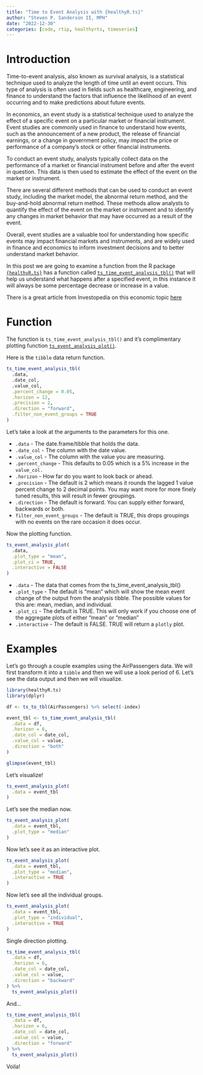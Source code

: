 ```yaml
---
title: "Time to Event Analysis with {healthyR.ts}"
author: "Steven P. Sanderson II, MPH"
date: "2022-12-30"
categories: [code, rtip, healthyrts, timeseries]
---
```


# Introduction

Time-to-event analysis, also known as survival analysis, is a statistical technique used to analyze the length of time until an event occurs. This type of analysis is often used in fields such as healthcare, engineering, and finance to understand the factors that influence the likelihood of an event occurring and to make predictions about future events.

In economics, an event study is a statistical technique used to analyze the effect of a specific event on a particular market or financial instrument. Event studies are commonly used in finance to understand how events, such as the announcement of a new product, the release of financial earnings, or a change in government policy, may impact the price or performance of a company's stock or other financial instruments.

To conduct an event study, analysts typically collect data on the performance of a market or financial instrument before and after the event in question. This data is then used to estimate the effect of the event on the market or instrument.

There are several different methods that can be used to conduct an event study, including the market model, the abnormal return method, and the buy-and-hold abnormal return method. These methods allow analysts to quantify the effect of the event on the market or instrument and to identify any changes in market behavior that may have occurred as a result of the event.

Overall, event studies are a valuable tool for understanding how specific events may impact financial markets and instruments, and are widely used in finance and economics to inform investment decisions and to better understand market behavior.

In this post we are going to examine a function from the R package [`{healthyR.ts}`](https://www.spsanderson.com/healthyR.ts/) has a function called [`ts_time_event_analysis_tbl()`](https://www.spsanderson.com/healthyR.ts/reference/ts_time_event_analysis_tbl.html) that will help us understand what happens after a specified event, in this instance it will always be some percentage decrease or increase in a value.

There is a great article from Investopedia on this economic topic [here](https://www.investopedia.com/terms/e/eventstudy.asp)

# Function

The function is `ts_time_event_analysis_tbl()` and it's complimentary plotting function [`ts_event_analysis_plot()`](https://www.spsanderson.com/healthyR.ts/reference/ts_event_analysis_plot.html).

Here is the `tibble` data return function.

```r
ts_time_event_analysis_tbl(
  .data,
  .date_col,
  .value_col,
  .percent_change = 0.05,
  .horizon = 12,
  .precision = 2,
  .direction = "forward",
  .filter_non_event_groups = TRUE
)
```

Let's take a look at the arguments to the parameters for this one.

*  `.data` - The date.frame/tibble that holds the data.
*  `.date_col` - The column with the date value.
*  `.value_col` - The column with the value you are measuring.
*  `.percent_change` - This defaults to 0.05 which is a 5% increase in the `value_col.`
*  `.horizon` - How far do you want to look back or ahead.
*  `.precision` - The default is 2 which means it rounds the lagged 1 value percent change to 2 decimal points. You may want more for more finely tuned results, this will result in fewer groupings.
*  `.direction` - The default is forward. You can supply either forward, backwards or both.
*  `filter_non_event_groups` - The default is TRUE, this drops groupings with no events on the rare occasion it does occur.

Now the plotting function.

```r
ts_event_analysis_plot(
  .data,
  .plot_type = "mean",
  .plot_ci = TRUE,
  .interactive = FALSE
)
```

*  `.data` - The data that comes from the ts_time_event_analysis_tbl()
*  `.plot_type` - The default is "mean" which will show the mean event change of the output from the analysis tibble. The possible values for this are: mean, median, and individual.
*  `.plot_ci` - The default is TRUE. This will only work if you choose one of the aggregate plots of either "mean" or "median"
*  `.interactive` - The default is FALSE. TRUE will return a `plotly` plot.

# Examples

Let's go through a couple examples using the AirPassengers data. We will first transform it into a `tibble` and then we will use a look period of 6. Let's see the data output and then we will visualize.

```r
library(healthyR.ts)
library(dplyr)

df <- ts_to_tbl(AirPassengers) %>% select(-index)

event_tbl <- ts_time_event_analysis_tbl(
  .data = df,
  .horizon = 6,
  .date_col = date_col,
  .value_col = value,
  .direction = "both"
)

glimpse(event_tbl)
```

Let's visualize!

```r
ts_event_analysis_plot(
  .data = event_tbl
)
```

Let's see the median now.

```r
ts_event_analysis_plot(
  .data = event_tbl,
  .plot_type = "median"
)
```

Now let's see it as an interactive plot.

```r
ts_event_analysis_plot(
  .data = event_tbl,
  .plot_type = "median",
  .interactive = TRUE
)
```

Now let's see all the individual groups.

```r
ts_event_analysis_plot(
  .data = event_tbl,
  .plot_type = "individual",
  .interactive = TRUE
)
```

Single direction plotting.

```r
ts_time_event_analysis_tbl(
  .data = df,
  .horizon = 6,
  .date_col = date_col,
  .value_col = value,
  .direction = "backward"
) %>%
  ts_event_analysis_plot()
```

And...

```r
ts_time_event_analysis_tbl(
  .data = df,
  .horizon = 6,
  .date_col = date_col,
  .value_col = value,
  .direction = "forward"
) %>%
  ts_event_analysis_plot()
```


Voila!